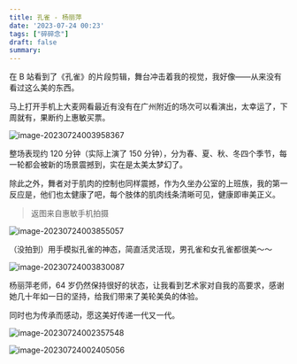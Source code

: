 ```yaml
---
title: 孔雀 - 杨丽萍
date: '2023-07-24 00:23'
tags: ["碎碎念"]
draft: false
summary: 
---
```

在 B 站看到了《孔雀》的片段剪辑，舞台冲击着我的视觉，我好像——从来没有看过这么美的东西。

马上打开手机上大麦网看最近有没有在广州附近的场次可以看演出，太幸运了，下周就有，果断约上惠敏买票。

![image-20230724003958367](https://images.scar.site/image-20230724003958367.png)

整场表现约 120 分钟（实际上演了 150 分钟），分为春、夏、秋、冬四个季节，每一轮都会被新的场景震撼到，实在是太美太梦幻了。

除此之外，舞者对于肌肉的控制也同样震撼，作为久坐办公室的上班族，我的第一反应是，他们也太健康了吧，每个肢体的肌肉线条清晰可见，健康即审美正义。

> 返图来自惠敏手机拍摄

![image-20230724003855057](https://images.scar.site/image-20230724003855057.png)

（没拍到）用手模拟孔雀的神态，简直活灵活现，男孔雀和女孔雀都很美～～

![image-20230724003830087](https://images.scar.site/image-20230724003830087.png)

杨丽萍老师，64 岁仍然保持很好的状态，让我看到艺术家对自我的高要求，感谢她几十年如一日的坚持，给我们带来了美轮美奂的体验。

同时也为传承而感动，愿这美好传递一代又一代。

![image-20230724002357548](https://images.scar.site/image-20230724002357548.png)

![image-20230724002405056](https://images.scar.site/image-20230724002405056.png)
